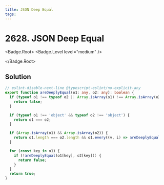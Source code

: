 ```yaml
---
title: JSON Deep Equal
tags:
---
```


# 2628. JSON Deep Equal

<Badge.Root>
<Badge.Level level="medium" />

</Badge.Root>

## Solution

```typescript filename="solution.ts" copy
// eslint-disable-next-line @typescript-eslint/no-explicit-any
export function areDeeplyEqual(o1: any, o2: any): boolean {
  if (typeof o1 !== typeof o2 || Array.isArray(o1) !== Array.isArray(o2)) {
    return false;
  }

  if (typeof o1 !== 'object' && typeof o2 !== 'object') {
    return o1 === o2;
  }

  if (Array.isArray(o1) && Array.isArray(o2)) {
    return o1.length === o2.length && o1.every((v, i) => areDeeplyEqual(v, o2[i]));
  }

  for (const key in o1) {
    if (!areDeeplyEqual(o1[key], o2[key])) {
      return false;
    }
  }
  return true;
}
```

<ProblemLink
  codingSite="leetcode"
  href="https://leetcode.com/problems/json-deep-equal"
  title="JSON Deep Equal"
/>
